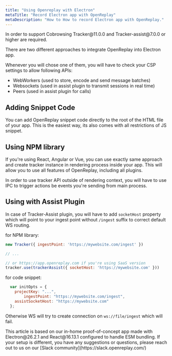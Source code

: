 ```yaml
---
title: "Using Openreplay with Electron"
metaTitle: "Record Electron app with OpenReplay"
metaDescription: "How to How to record Electron app with OpenReplay."
---
```


<Aside type="caution">
	In order to support Cobrowsing Tracker@11.0.0 and Tracker-assist@7.0.0 or higher are required.
</Aside>

There are two different approaches to integrate OpenReplay into Electron app.

Whenever you will chose one of them, you will have to check your CSP settings to allow following APIs:
- WebWorkers (used to store, encode and send message batches)
- Websockets (used in assist plugin to transmit sessions in real time)
- Peers (used in assist plugin for calls)

## Adding Snippet Code

You can add OpenReplay snippet code  directly to the root of the HTML file of your app.
This is the easiest way, its also comes with all restrictions of JS snippet.

## Using NPM library

If you're using React, Angular or Vue, you can use exactly same approach and create tracker instance in rendering
process inside your app. This will allow you to use all features of OpenReplay, including all plugins.

In order to use tracker API outside of rendering context, you will have to use IPC to trigger actions be events
you're sending from main process.

## Using with Assist Plugin


In case of Tracker-Assist plugin, you will have to add `socketHost` property which will point to your ingest point
without `/ingest` suffix to correct default WS routing.

for NPM library:
```js
new Tracker({ ingestPoint: 'https://mywebsite.com/ingest' })

// ...

// or https://app.openreplay.com if you're using SaaS version
tracker.use(trackerAssist({ socketHost: 'https://mywebsite.com' }))
```

for code snippet:
```js
  var initOpts = {
    projectKey: "...",
		ingestPoint: "https://mywebsite.com/ingest",
    assistSocketHost: "https://mywebsite.com"
  };
```

Otherwise WS will try to create connection on `ws://file/ingest` which will fail.


<Aside type="tip">
	This article is based on our in-home proof-of-concept app made with Electron@26.2.1 and React@16.13.1 configured
	to handle ESM bundling. If your setup is different, you have any suggestions or questions, please reach out to us on
	our
	[Slack community](https://slack.openreplay.com/)
</Aside>
